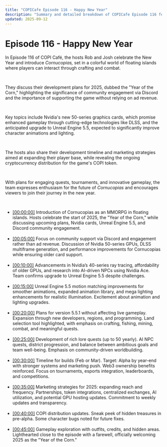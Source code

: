 ```yaml
---
title: "COPICafe Episode 116 - Happy New Year"
description: "Summary and detailed breakdown of COPICafe Episode 116 featuring 2025 development plans, Unreal Engine 5.5 upgrade, Nvidia 50-series, and COPI token updates."
updated: 2025-09-12
---
```


# Episode 116 - <span className="text-orange-500">Happy New Year</span>  

In Episode 116 of COPI Café, the hosts Rob and Josh celebrate the New Year and introduce *Cornucopias,* set in a colorful world of floating islands where players can interact through crafting and combat.  

</br>  

They discuss their development plans for 2025, dubbed the "Year of the Corn," highlighting the significance of community engagement via Discord and the importance of supporting the game without relying on ad revenue.  

</br>  

Key topics include Nvidia's new 50-series graphics cards, which promise enhanced gameplay through cutting-edge technologies like DLSS, and the anticipated upgrade to Unreal Engine 5.5, expected to significantly improve character animations and lighting.  

</br>  

The hosts also share their development timeline and marketing strategies aimed at expanding their player base, while revealing the ongoing cryptocurrency distribution for the game's COPI token.  

</br>  

With plans for engaging quests, tournaments, and innovative gameplay, the team expresses enthusiasm for the future of *Cornucopias* and encourages viewers to join their journey in the new year.  

</br>  

<ul className="styled-list">
  <li>
    <a href="https://youtube.com/watch?v=MD4FGL5V4nk&t=0" class="text-orange-500">[00:00:00]</a>  
    Introduction of Cornucopias as an MMORPG in floating islands. Hosts celebrate the start of 2025, the "Year of the Corn," while discussing upcoming plans, Nvidia cards, Unreal Engine 5.5, and Discord community engagement.
  </li>

</br>  

  <li>
    <a href="https://youtube.com/watch?v=MD4FGL5V4nk&t=300" class="text-orange-500">[00:05:00]</a>  
    Focus on community support via Discord and engagement rather than ad revenue. Discussion of Nvidia 50-series GPUs, DLSS multiframe generation, and performance improvements for Cornucopias while ensuring older card support.
  </li>

</br>  

  <li>
    <a href="https://youtube.com/watch?v=MD4FGL5V4nk&t=600" class="text-orange-500">[00:10:00]</a>  
    Advancements in Nvidia’s 40-series ray tracing, affordability of older GPUs, and research into AI-driven NPCs using Nvidia Ace. Team confirms upgrade to Unreal Engine 5.5 despite challenges.
  </li>

</br>  

  <li>
    <a href="https://youtube.com/watch?v=MD4FGL5V4nk&t=900" class="text-orange-500">[00:15:00]</a>  
    Unreal Engine 5.5 motion matching improvements for smoother animations, expanded animation library, and mega lighting enhancements for realistic illumination. Excitement about animation and lighting upgrades.
  </li>

</br>  

  <li>
    <a href="https://youtube.com/watch?v=MD4FGL5V4nk&t=1200" class="text-orange-500">[00:20:00]</a>  
    Plans for version 5.5.1 without affecting live gameplay. Expansion through new developers, regions, and programming. Land selection tool highlighted, with emphasis on crafting, fishing, mining, combat, and meaningful quests.
  </li>

</br>  

  <li>
    <a href="https://youtube.com/watch?v=MD4FGL5V4nk&t=1500" class="text-orange-500">[00:25:00]</a>  
    Development of rich lore quests (up to 50 yearly). AI NPC quests, district progression, and balance between ambitious goals and team well-being. Emphasis on community-driven worldbuilding.
  </li>

</br>  

  <li>
    <a href="https://youtube.com/watch?v=MD4FGL5V4nk&t=1800" class="text-orange-500">[00:30:00]</a>  
    Timeline for builds (Feb or Mar). Target: Alpha by year-end with stronger systems and marketing push. Web3 ownership benefits reinforced. Focus on tournaments, esports integration, leaderboards, and competitions.
  </li>

</br>  

  <li>
    <a href="https://youtube.com/watch?v=MD4FGL5V4nk&t=2100" class="text-orange-500">[00:35:00]</a>  
    Marketing strategies for 2025: expanding reach and frequency. Partnerships, token integrations, centralized exchanges, AI utilization, and potential GPU hosting updates. Commitment to weekly updates and transparency.
  </li>

</br>  

  <li>
    <a href="https://youtube.com/watch?v=MD4FGL5V4nk&t=2400" class="text-orange-500">[00:40:00]</a>  
    COPI distribution updates. Sneak peek of hidden treasures in pre-alpha. Some character bugs noted for future fixes.
  </li>

</br>  

  <li>
    <a href="https://youtube.com/watch?v=MD4FGL5V4nk&t=2700" class="text-orange-500">[00:45:00]</a>  
    Gameplay exploration with outfits, credits, and hidden areas. Lighthearted close to the episode with a farewell, officially welcoming 2025 as the "Year of the Corn."
  </li>
</ul>
